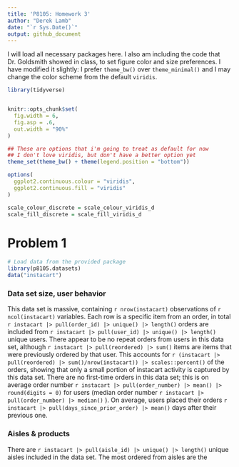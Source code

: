 ```yaml
---
title: 'P8105: Homework 3'
author: "Derek Lamb"
date: "`r Sys.Date()`"
output: github_document
---
```


I will load all necessary packages here. I also am including the code that Dr. Goldsmith showed in class, to set figure color and size preferences. I have modified it slightly: I prefer `theme_bw()` over `theme_minimal()` and I may change the color scheme from the default `viridis`.
```r
library(tidyverse)


knitr::opts_chunk$set(
  fig.width = 6,
  fig.asp = .6,
  out.width = "90%"
)

## These are options that i'm going to treat as default for now
## I don't love viridis, but don't have a better option yet
theme_set(theme_bw() + theme(legend.position = "bottom"))

options(
  ggplot2.continuous.colour = "viridis",
  ggplot2.continuous.fill = "viridis"
)

scale_colour_discrete = scale_colour_viridis_d
scale_fill_discrete = scale_fill_viridis_d
```

# Problem 1
```r
# Load data from the provided package
library(p8105.datasets)
data("instacart")
```

### Data set size, user behavior
This data set is massive, containing `r nrow(instacart)` observations of `r ncol(instacart)` variables. Each row is a specific item from an order, in total `r instacart |> pull(order_id) |> unique() |> length()` orders are included from `r instacart |> pull(user_id) |> unique() |> length()` unique users. There appear to be no repeat orders from users in this data set, although `r instacart |> pull(reordered) |> sum()` items are items that were previously ordered by that user. This accounts for `r (instacart |> pull(reordered) |> sum()/nrow(instacart)) |> scales::percent()` of the orders, showing that only a small portion of instacart activity is captured by this data set. There are no first-time orders in this data set; this is on average order number `r instacart |> pull(order_number) |> mean() |> round(digits = 0)` for users (median order number `r instacart |> pull(order_number) |> median()` ). On average, users placed their orders `r instacart |> pull(days_since_prior_order) |> mean()` days after their previous one.

### Aisles & products
There are `r instacart |> pull(aisle_id) |> unique() |> length()` unique aisles included in the data set. The most ordered from aisles are the 

